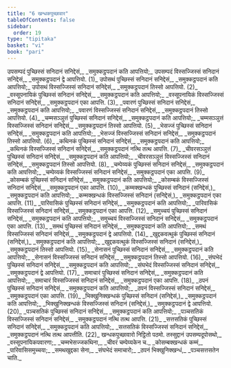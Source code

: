 ```yaml
---
title: "6 खन्धकपुच्छावार"
tableOfContents: false
sidebar:
  order: 19
type: "tipitaka"
basket: "vi"
book: "pari"
---
```



<DynamicBreadcrumb />

<Division number="320" book="pari">

<Paragraph number="1414" book="pari">
उपसम्पदं पुच्छिस्सं सनिदानं सनिद्देसं,_  
_समुक्कट्ठपदानं कति आपत्तियो;_  
उपसम्पदं विस्सज्जिस्सं सनिदानं सनिद्देसं,_  
_समुक्कट्ठपदानं द्वे आपत्तियो. (1)_  

</Paragraph>

<Paragraph number="1415" book="pari">
उपोसथं पुच्छिस्सं सनिदानं सनिद्देसं,_  
_समुक्कट्ठपदानं कति आपत्तियो;_  
उपोसथं विस्सज्जिस्सं सनिदानं सनिद्देसं,_  
_समुक्कट्ठपदानं तिस्सो आपत्तियो. (2)_  

</Paragraph>

<Paragraph number="1416" type="verses" book="pari">
_वस्सूपनायिकं पुच्छिस्सं सनिदानं सनिद्देसं,_  
_समुक्कट्ठपदानं कति आपत्तियो;_  
_वस्सूपनायिकं विस्सज्जिस्सं सनिदानं सनिद्देसं,_  
_समुक्कट्ठपदानं एका आपत्ति. (3)_  

</Paragraph>

<Paragraph number="1417" type="verses" book="pari">
_पवारणं पुच्छिस्सं सनिदानं सनिद्देसं,_  
_समुक्कट्ठपदानं कति आपत्तियो;_  
_पवारणं विस्सज्जिस्सं सनिदानं सनिद्देसं,_  
_समुक्कट्ठपदानं तिस्सो आपत्तियो. (4)_  

</Paragraph>

<Paragraph number="1418" type="verses" book="pari">
_चम्मसञ्ञुत्तं पुच्छिस्सं सनिदानं सनिद्देसं,_  
_समुक्कट्ठपदानं कति आपत्तियो;_  
_चम्मसञ्ञुत्तं विस्सज्जिस्सं सनिदानं सनिद्देसं,_  
_समुक्कट्ठपदानं तिस्सो आपत्तियो. (5)_  

</Paragraph>

<Paragraph number="1419" type="verses" book="pari">
_भेसज्जं पुच्छिस्सं सनिदानं सनिद्देसं,_  
_समुक्कट्ठपदानं कति आपत्तियो;_  
_भेसज्जं विस्सज्जिस्सं सनिदानं सनिद्देसं,_  
_समुक्कट्ठपदानं तिस्सो आपत्तियो. (6)_  

</Paragraph>

<Paragraph number="1420" type="verses" book="pari">
_कथिनकं पुच्छिस्सं सनिदानं सनिद्देसं,_  
_समुक्कट्ठपदानं कति आपत्तियो;_  
_कथिनकं विस्सज्जिस्सं सनिदानं सनिद्देसं,_  
_समुक्कट्ठपदानं नत्थि तत्थ आपत्ति. (7)_  

</Paragraph>

<Paragraph number="1421" type="verses" book="pari">
_चीवरसञ्ञुत्तं पुच्छिस्सं सनिदानं सनिद्देसं,_  
_समुक्कट्ठपदानं कति आपत्तियो;_  
_चीवरसञ्ञुत्तं विस्सज्जिस्सं सनिदानं सनिद्देसं,_  
_समुक्कट्ठपदानं तिस्सो आपत्तियो. (8)_  

</Paragraph>

<Paragraph number="1422" type="verses" book="pari">
_चम्पेय्यकं पुच्छिस्सं सनिदानं सनिद्देसं,_  
_समुक्कट्ठपदानं कति आपत्तियो;_  
_चम्पेय्यकं विस्सज्जिस्सं सनिदानं सनिद्देसं,_  
_समुक्कट्ठपदानं एका आपत्ति. (9)_  

</Paragraph>

<Paragraph number="1423" type="verses" book="pari">
_कोसम्बकं पुच्छिस्सं सनिदानं सनिद्देसं,_  
_समुक्कट्ठपदानं कति आपत्तियो;_  
_कोसम्बकं विस्सज्जिस्सं सनिदानं सनिद्देसं,_  
_समुक्कट्ठपदानं एका आपत्ति. (10)_  

</Paragraph>

<Paragraph number="1424" type="verses" book="pari">
_कम्मक्खन्धकं पुच्छिस्सं सनिदानं (सनिद्देसं,)_  
_समुक्कट्ठपदानं कति आपत्तियो;_  
_कम्मक्खन्धकं विस्सज्जिस्सं सनिदानं (सनिद्देसं,)_  
_समुक्कट्ठपदानं एका आपत्ति. (11)_  

</Paragraph>

<Paragraph number="1425" type="verses" book="pari">
_पारिवासिकं पुच्छिस्सं सनिदानं सनिद्देसं,_  
_समुक्कट्ठपदानं कति आपत्तियो;_  
_पारिवासिकं विस्सज्जिस्सं सनिदानं सनिद्देसं,_  
_समुक्कट्ठपदानं एका आपत्ति. (12)_  

</Paragraph>

<Paragraph number="1426" type="verses" book="pari">
_समुच्चयं पुच्छिस्सं सनिदानं सनिद्देसं,_  
_समुक्कट्ठपदानं कति आपत्तियो;_  
_समुच्चयं विस्सज्जिस्सं सनिदानं सनिद्देसं,_  
_समुक्कट्ठपदानं एका आपत्ति. (13)_  

</Paragraph>

<Paragraph number="1427" type="verses" book="pari">
_समथं पुच्छिस्सं सनिदानं सनिद्देसं,_  
_समुक्कट्ठपदानं कति आपत्तियो;_  
_समथं विस्सज्जिस्सं सनिदानं सनिद्देसं,_  
_समुक्कट्ठपदानं द्वे आपत्तियो. (14)_  

</Paragraph>

<Paragraph number="1428" type="verses" book="pari">
_खुद्दकवत्थुकं पुच्छिस्सं सनिदानं (सनिद्देसं,)_  
_समुक्कट्ठपदानं कति आपत्तियो;_  
_खुद्दकवत्थुकं विस्सज्जिस्सं सनिदानं (सनिद्देसं,)_  
_समुक्कट्ठपदानं तिस्सो आपत्तियो. (15)_  

</Paragraph>

<Paragraph number="1429" type="verses" book="pari">
_सेनासनं पुच्छिस्सं सनिदानं सनिद्देसं,_  
_समुक्कट्ठपदानं कति आपत्तियो;_  
_सेनासनं विस्सज्जिस्सं सनिदानं सनिद्देसं,_  
_समुक्कट्ठपदानं तिस्सो आपत्तियो. (16)_  

</Paragraph>

<Paragraph number="1430" type="verses" book="pari">
_संघभेदं पुच्छिस्सं सनिदानं सनिद्देसं,_  
_समुक्कट्ठपदानं कति आपत्तियो;_  
_संघभेदं विस्सज्जिस्सं सनिदानं सनिद्देसं,_  
_समुक्कट्ठपदानं द्वे आपत्तियो. (17)_  

</Paragraph>

<Paragraph number="1431" type="verses" book="pari">
_समाचारं पुच्छिस्सं सनिदानं सनिद्देसं,_  
_समुक्कट्ठपदानं कति आपत्तियो;_  
_समाचारं विस्सज्जिस्सं सनिदानं सनिद्देसं,_  
_समुक्कट्ठपदानं एका आपत्ति. (18)_  

</Paragraph>

<Paragraph number="1432" type="verses" book="pari">
_ठपनं पुच्छिस्सं सनिदानं सनिद्देसं,_  
_समुक्कट्ठपदानं कति आपत्तियो;_  
_ठपनं विस्सज्जिस्सं सनिदानं सनिद्देसं,_  
_समुक्कट्ठपदानं एका आपत्ति. (19)_  

</Paragraph>

<Paragraph number="1433" type="verses" book="pari">
_भिक्खुनिक्खन्धकं पुच्छिस्सं सनिदानं (सनिद्देसं,)_  
_समुक्कट्ठपदानं कति आपत्तियो;_  
_भिक्खुनिक्खन्धकं विस्सज्जिस्सं सनिदानं (सनिद्देसं,)_  
_समुक्कट्ठपदानं द्वे आपत्तियो. (20)_  

</Paragraph>

<Paragraph number="1434" type="verses" book="pari">
_पञ्चसतिकं पुच्छिस्सं सनिदानं सनिद्देसं,_  
_समुक्कट्ठपदानं कति आपत्तियो;_  
_पञ्चसतिकं विस्सज्जिस्सं सनिदानं सनिद्देसं,_  
_समुक्कट्ठपदानं नत्थि तत्थ आपत्ति. (21)_  

</Paragraph>

<Paragraph number="1435" type="verses" book="pari">
_सत्तसतिकं पुच्छिस्सं सनिदानं सनिद्देसं,_  
_समुक्कट्ठपदानं कति आपत्तियो;_  
_सत्तसतिकं विस्सज्जिस्सं सनिदानं सनिद्देसं,_  
_समुक्कट्ठपदानं नत्थि तत्थ आपत्तीति. (22)_  


</Paragraph>
</Division>

<Paragraph number="1436" type="center" book="pari">
खन्धकपुच्छावारो निट्ठितो पठमो.



</Paragraph>

<Paragraph number="1437" type="center" book="pari">
तस्सुद्दानं


</Paragraph>

<Paragraph number="1438" type="verses" book="pari">
उपसम्पदूपोसथो,_  
_वस्सूपनायिकपवारणा;_  
_चम्मभेसज्जकथिना,_  
_चीवरं चम्पेय्यकेन च._  

</Paragraph>

<Paragraph number="1439" type="verses" book="pari">
_कोसम्बक्खन्धकं कम्मं,_  
_पारिवासिसमुच्चया;_  
_समथखुद्दका सेना,_  
_संघभेदं समाचारो;_  
_ठपनं भिक्खुनिक्खन्धं,_  
_पञ्चसत्तसतेन चाति._
</Paragraph>